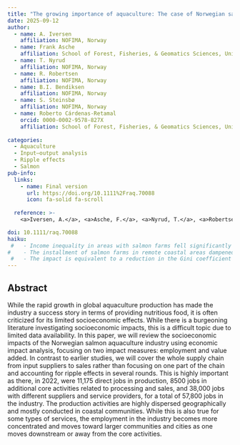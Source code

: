 ```yaml
---
title: "The growing importance of aquaculture: The case of Norwegian salmon"
date: 2025-09-12
author:
  - name: A. Iversen
    affiliation: NOFIMA, Norway
  - name: Frank Asche
    affiliation: School of Forest, Fisheries, & Geomatics Sciences, University of Florida
  - name: T. Nyrud
    affiliation: NOFIMA, Norway
  - name: R. Robertsen
    affiliation: NOFIMA, Norway
  - name: B.I. Bendiksen
    affiliation: NOFIMA, Norway
  - name: S. Steinsbø
    affiliation: NOFIMA, Norway  
  - name: Roberto Cárdenas-Retamal
    orcid: 0000-0002-9578-827X
    affiliation: School of Forest, Fisheries, & Geomatics Sciences, University of Florida
  
categories: 
  - Aquaculture  
  - Input–output analysis
  - Ripple effects 
  - Salmon
pub-info:
  links:
    - name: Final version
      url: https://doi.org/10.1111%2Fraq.70088
      icon: fa-solid fa-scroll
      
  reference: >-
    <a>Iversen, A.</a>, <a>Asche, F.</a>, <a>Nyrud, T.</a>, <a>Robertsen, R.</a>, <a>Bendiksen, B. I.</a>, <a><strong>Cárdenas-Retamal, R. </strong></a>, and <a>Steinsbø, S</a>.  (2025) “The Growing Importance of Aquaculture: The Case of Norwegian Salmon”. <em>Reviews in Aquaculture</em> 17(4),e70088, doi: <a href=" https://doi.org/10.1111/raq.70088"><code>10.1111/raq.70088</code></a>

doi: 10.1111/raq.70088
haiku: 
 #   - Income inequality in areas with salmon farms fell significantly compared to areas without farms.
#    - The installment of salmon farms in remote coastal areas dampened the general trend of increased income inequality.
 #   - The impact is equivalent to a reduction in the Gini coefficient from 0.479 to 0.464.
---
```


## Abstract

While the rapid growth in global aquaculture production has made the industry a success story in terms of providing nutritious food, it is often criticized for its limited socioeconomic effects. While there is a burgeoning literature investigating socioeconomic impacts, this is a difficult topic due to limited data availability. In this paper, we will review the socioeconomic impacts of the Norwegian salmon aquaculture industry using economic impact analysis, focusing on two impact measures: employment and value added. In contrast to earlier studies, we will cover the whole supply chain from input suppliers to sales rather than focusing on one part of the chain and accounting for ripple effects in several rounds. This is highly important as there, in 2022, were 11,175 direct jobs in production, 8500 jobs in additional core activities related to processing and sales, and 38,000 jobs with different suppliers and service providers, for a total of 57,800 jobs in the industry. The production activities are highly dispersed geographically and mostly conducted in coastal communities. While this is also true for some types of services, the employment in the industry becomes more concentrated and moves toward larger communities and cities as one moves downstream or away from the core activities.

<!-- ## Citation -->



<!-- ```bibtex -->
<!-- @ARTICLE{Iversen2025-kk, -->
<!--   title     = "The growing importance of aquaculture: The case of Norwegian -->
<!--                salmon", -->
<!--   author    = "Iversen, Audun and Asche, Frank and Nyrud, Thomas and Robertsen, -->
<!--                Roy and Bendiksen, Bj{\o}rn Inge and C{\'a}rdenas-Retamal, -->
<!--                Roberto and Steinsb{\o}, Silje", -->
<!--   abstract  = "ABSTRACTWhile the rapid growth in global aquaculture production -->
<!--                has made the industry a success story in terms of providing -->
<!--                nutritious food, it is often criticized for its limited -->
<!--                socioeconomic effects. While there is a burgeoning literature -->
<!--                investigating socioeconomic impacts, this is a difficult topic -->
<!--                due to limited data availability. In this paper, we will review -->
<!--                the socioeconomic impacts of the Norwegian salmon aquaculture -->
<!--                industry using economic impact analysis, focusing on two impact -->
<!--                measures: employment and value added. In contrast to earlier -->
<!--                studies, we will cover the whole supply chain from input -->
<!--                suppliers to sales rather than focusing on one part of the chain -->
<!--                and accounting for ripple effects in several rounds. This is -->
<!--                highly important as there, in 2022, were 11,175 direct jobs in -->
<!--                production, 8500 jobs in additional core activities related to -->
<!--                processing and sales, and 38,000 jobs with different suppliers -->
<!--                and service providers, for a total of 57,800 jobs in the -->
<!--                industry. The production activities are highly dispersed -->
<!--                geographically and mostly conducted in coastal communities. -->
<!--                While this is also true for some types of services, the -->
<!--                employment in the industry becomes more concentrated and moves -->
<!--                toward larger communities and cities as one moves downstream or -->
<!--                away from the core activities.", -->
<!--   journal   = "Rev. Aquac.", -->
<!--   publisher = "Wiley", -->
<!--   volume    =  17, -->
<!--   number    =  4, -->
<!--   month     =  sep, -->
<!--   year      =  2025, -->
<!--   copyright = "http://creativecommons.org/licenses/by-nc-nd/4.0/", -->
<!--   language  = "en" -->
<!-- } -->

<!-- ``` -->
